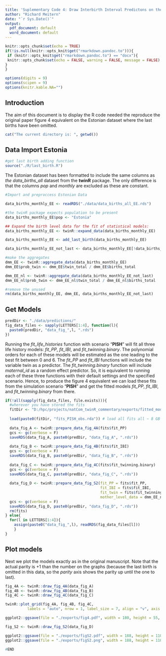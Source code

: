 ```yaml
---
title: 'Suplementary Code 4: Draw Interbirth Interval Predictons on the Last Birth Omited Data'
author: "Richard Meitern"
date: "`r Sys.Date()`"
output:
  pdf_document: default
  word_document: default
---
```


```r
knitr::opts_chunk$set(echo = TRUE)
if(!is.null(knitr::opts_knit$get("rmarkdown.pandoc.to"))){
 if (knitr::opts_knit$get("rmarkdown.pandoc.to") == "docx"){
 knitr::opts_chunk$set(echo = FALSE, warning = FALSE, message = FALSE)
} 
}

options(digits = 9)
options(scipen = 9)
options(knitr.kable.NA="")
```

## Introduction

The aim of this document is to display the R code needed the reproduce the original paper figure 4 equivalent on the Estonian dataset where the last births have been omitted.


```r
cat("The current directory is: ", getwd())
```
## Data Import Estonia

```r
#get last birth adding function
source("./R/last_birth.R")
```


The Estonian dataset has been formatted to include the same columns as *the data_births_all* dataset from the **twinR** package. The only difference is that the columns *pop* and *monthly* are excluded as these are constant.

```r
#Import and preproccess Estonian Data

data_births_monthly_EE <- readRDS("./data/data_births_all_EE.rds")

#the twinR package expects population to be present
data_births_monthly_EE$pop <- "Estonia" 

## Expand the birth level data for the fit of statistical models:
data_births_monthly_EE <- twinR::expand_data(data_births_monthly_EE)

data_births_monthly_EE <- add_last_birth(data_births_monthly_EE)

data_births_monthly_EE_not_last <- data_births_monthly_EE[!data_births_monthly_EE$last,]

#make the aggregates
dmm_EE <- twinR::aggregate_data(data_births_monthly_EE)
dmm_EE$prob_twin <- dmm_EE$twin_total / dmm_EE$births_total

dmm_EE_nl <- twinR::aggregate_data(data_births_monthly_EE_not_last)
dmm_EE_nl$prob_twin <- dmm_EE_nl$twin_total / dmm_EE_nl$births_total

#remove the unused
rm(data_births_monthly_EE, dmm_EE, data_births_monthly_EE_not_last)
```

## Get Models

```r
predDir <- "./data/predictions/"
fig_data_files <- sapply(LETTERS[1:4], function(l){
  paste0(predDir, "data_fig_",l, ".rds")
})
```

Running the *fit_life_histories* function with scenario “**PISH**” will fit all three life history models: *fit_PP*, *fit_IBI*, and *fit_twinning.binary*. The polynomial orders for each of these models will be estimated as the one leading to the best fit between 0 and 6. The *fit_PP* and *fit_IBI* functions will include the variable twin as a predictor. The *fit_twinning.binary* function will include *maternal_id* as a random effect predictor. So, it is equivalent to running each of these three functions with their default settings and the specified scenario. Hence, to produce the figure 4 equivalent we can load  these fits from the simulation scenario “**PISH**” and get the fitted models *fit_PP*, *fit_IBI*, and *fit_twinning.binary* from there.

```r
if(!all(sapply(fig_data_files, file.exists))){
  #wherever you have stored the fits 
  fitDir <- "D:/hpc/projects/natCom_twinR_commentary/exports/fitted_models_EE_nl/"
  
  load(paste0(fitDir, "fits_PISH_obs.rda")) # load all fits all ~ 8 GB
  
  data_fig_A <- twinR::prepare_data_fig_4A(fits$fit_PP)
  gcs <- gc(verbose = F)
  saveRDS(data_fig_A, paste0(predDir, "data_fig_A", ".rds"))
  
  data_fig_B <- twinR::prepare_data_fig_4B(fits$fit_IBI)
  gcs <- gc(verbose = F)
  saveRDS(data_fig_B, paste0(predDir, "data_fig_B", ".rds"))
  
  data_fig_C <- twinR::prepare_data_fig_4C(fits$fit_twinning.binary)
  gcs <- gc(verbose = F)
  saveRDS(data_fig_C, paste0(predDir, "data_fig_C", ".rds"))
  
  data_fig_D <- twinR::prepare_data_fig_S2(fit_PP = fits$fit_PP,
                                           fit_IBI = fits$fit_IBI,
                                           fit_twin = fits$fit_twinning.binary,
                                           mother_level_data = dmm_EE_nl)
  gcs <- gc(verbose = F)
  saveRDS(data_fig_D, paste0(predDir, "data_fig_D", ".rds"))
  rm(fits)
} else{
  for(l in LETTERS[1:4]){
    assign(paste0("data_fig_",l), readRDS(fig_data_files[l]))
    }
}

```

## Plot models 

Next we plot the models exactly as in the original manuscript. Note that the actual parity is +1 than the number on the graphs (because the last birth is omitted in this data, so the *parity* axis shows the parity up until the one to last).

```r
fig_4A <- twinR::draw_fig_4A(data_fig_A)
fig_4B <- twinR::draw_fig_4B(data_fig_B)
fig_4C <- twinR::draw_fig_4C(data_fig_C)
```

```r
twinR::plot_grid(fig_4A, fig_4B, fig_4C,
          labels = "auto", nrow = 1, label_size = 7, align = "v", axis = "lr")
```


```r
ggplot2::ggsave(file = "./exports/fig4.pdf", width = 180, height = 55, units = "mm")
```




```r
fig_S2 <- twinR::draw_fig_S2(data_fig_D)

ggplot2::ggsave(file = "./exports/figS2.pdf", width = 188, height = 110, units = "mm")
ggplot2::ggsave(file = "./exports/figS2.png", width = 188, height = 110, units = "mm")
```




```r
#END
```

